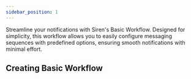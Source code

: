 ```yaml
---
sidebar_position: 1
---
```


Streamline your notifications with Siren's Basic Workflow. Designed for simplicity, this workflow allows you to easily configure messaging sequences with predefined options, ensuring smooth notifications with minimal effort.

## Creating Basic Workflow

